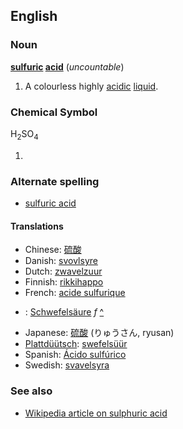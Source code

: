 ==English==
===Noun===
'''[[sulfuric]] [[acid]]''' (''uncountable'')

#A colourless highly [[acidic]] [[liquid]].

===Chemical Symbol===
H<sub>2</sub>SO<sub>4</sub>

#

===Alternate spelling===
*[[sulfuric acid]]

====Translations====
*Chinese: [[硫酸]]
*Danish: [[svovlsyre]]
*Dutch: [[zwavelzuur]]
*Finnish: [[rikkihappo]]
*French: [[acide sulfurique]]
*{{msg:de}}: [[Schwefelsäure]] ''f'' [[:de:Schwefelsäure|^]]
*Japanese: [[硫酸]] (りゅうさん, ryusan)
*[[Plattdüütsch]]: [[swefelsüür]]
*Spanish: [[Ácido sulfúrico]]
*Swedish: [[svavelsyra]]

===See also===
*[[w:Sulphuric acid|Wikipedia article on sulphuric acid]]

{{stub}}
